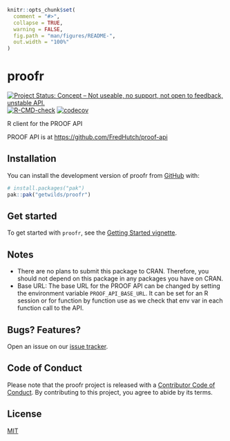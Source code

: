 <!-- README.md is generated from README.Rmd. Please edit that file -->

```r
knitr::opts_chunk$set(
  comment = "#>",
  collapse = TRUE,
  warning = FALSE,
  fig.path = "man/figures/README-",
  out.width = "100%"
)
```

# proofr

<!-- badges: start -->
[![Project Status: Concept – Not useable, no support, not open to feedback, unstable API.](https://getwilds.github.io/badges/badges/concept.svg)](https://getwilds.github.io/badges/#concept)
[![R-CMD-check](https://github.com/getwilds/proofr/actions/workflows/R-CMD-check.yaml/badge.svg)](https://github.com/getwilds/proofr/actions/workflows/R-CMD-check.yaml)
[![codecov](https://codecov.io/gh/getwilds/proofr/graph/badge.svg?token=G5QFLURUZ4)](https://codecov.io/gh/getwilds/proofr)
<!-- badges: end -->

R client for the PROOF API

PROOF API is at <https://github.com/FredHutch/proof-api>



## Installation

You can install the development version of proofr from [GitHub](https://github.com/) with:

```r
# install.packages("pak")
pak::pak("getwilds/proofr")
```

## Get started

To get started with `proofr`, see the [Getting Started vignette](https://getwilds.org/proofr/articles/proofr.html).


## Notes

- There are no plans to submit this package to CRAN. Therefore, you should not depend on this package in any packages you have on CRAN.
- Base URL: The base URL for the PROOF API can be changed by setting the environment variable `PROOF_API_BASE_URL`. It can be set for an R session or for function by function use as we check that env var in each function call to the API.

## Bugs? Features?

Open an issue on our [issue tracker](https://github.com/getwilds/proofr/issues/).

## Code of Conduct

Please note that the proofr project is released with a [Contributor Code of Conduct](http://getwilds.org/proofr/CODE_OF_CONDUCT.html). By contributing to this project, you agree to abide by its terms.


## License

[MIT](LICENSE.md)
